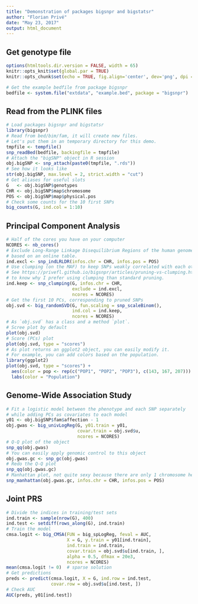 ```yaml
---
title: "Demonstration of packages bigsnpr and bigstatsr"
author: "Florian Privé"
date: "May 23, 2017"
output: html_document
---
```


## Get genotype file

```r
options(htmltools.dir.version = FALSE, width = 65)
knitr::opts_knit$set(global.par = TRUE)
knitr::opts_chunk$set(echo = TRUE, fig.align='center', dev='png', dpi = 95)
```

```r
# Get the example bedfile from package bigsnpr
bedfile <- system.file("extdata", "example.bed", package = "bigsnpr")
```

## Read from the PLINK files

```r
# Load packages bigsnpr and bigstatsr
library(bigsnpr)
# Read from bed/bim/fam, it will create new files.
# Let's put them in an temporary directory for this demo.
tmpfile <- tempfile()
snp_readBed(bedfile, backingfile = tmpfile)
# Attach the "bigSNP" object in R session
obj.bigSNP <- snp_attach(paste0(tmpfile, ".rds"))
# See how it looks like
str(obj.bigSNP, max.level = 2, strict.width = "cut")
# Get aliases for useful slots
G   <- obj.bigSNP$genotypes
CHR <- obj.bigSNP$map$chromosome
POS <- obj.bigSNP$map$physical.pos
# Check some counts for the 10 first SNPs
big_counts(G, ind.col = 1:10)
```

## Principal Component Analysis

```r
# Half of the cores you have on your computer
NCORES <- nb_cores()
# Exclude Long-Range Linkage Disequilibrium Regions of the human genome
# based on an online table. 
ind.excl <- snp_indLRLDR(infos.chr = CHR, infos.pos = POS)
# Use clumping (on the MAF) to keep SNPs weakly correlated with each other.
# See https://privefl.github.io/bigsnpr/articles/pruning-vs-clumping.html
# to know why I prefer using clumping than standard pruning.
ind.keep <- snp_clumping(G, infos.chr = CHR,
                         exclude = ind.excl,
                         ncores = NCORES)
# Get the first 10 PCs, corresponding to pruned SNPs
obj.svd <- big_randomSVD(G, fun.scaling = snp_scaleBinom(),
                         ind.col = ind.keep,
                         ncores = NCORES)
# As `obj.svd` has a class and a method `plot`.
# Scree plot by default
plot(obj.svd)
# Score (PCs) plot
plot(obj.svd, type = "scores")
# As plot returns an ggplot2 object, you can easily modify it.
# For example, you can add colors based on the population.
library(ggplot2)
plot(obj.svd, type = "scores") +
  aes(color = pop <- rep(c("POP1", "POP2", "POP3"), c(143, 167, 207))) +
  labs(color = "Population")
```

## Genome-Wide Association Study

```r
# Fit a logistic model between the phenotype and each SNP separately
# while adding PCs as covariates to each model
y01 <- obj.bigSNP$fam$affection - 1
obj.gwas <- big_univLogReg(G, y01.train = y01,
                           covar.train = obj.svd$u,
                           ncores = NCORES)
# Q-Q plot of the object
snp_qq(obj.gwas)
# You can easily apply genomic control to this object
obj.gwas.gc <- snp_gc(obj.gwas)
# Redo the Q-Q plot
snp_qq(obj.gwas.gc)
# Manhattan plot, not quite sexy because there are only 1 chromosome here
snp_manhattan(obj.gwas.gc, infos.chr = CHR, infos.pos = POS)
```

## Joint PRS

```r
# Divide the indices in training/test sets
ind.train <- sample(nrow(G), 400)
ind.test <- setdiff(rows_along(G), ind.train)
# Train the model
cmsa.logit <- big_CMSA(FUN = big_spLogReg, feval = AUC,
                       X = G, y.train = y01[ind.train], 
                       ind.train = ind.train, 
                       covar.train = obj.svd$u[ind.train, ],
                       alpha = 0.5, dfmax = 20e3, 
                       ncores = NCORES)
mean(cmsa.logit != 0)  # sparse solution
# Get predictions
preds <- predict(cmsa.logit, X = G, ind.row = ind.test, 
                 covar.row = obj.svd$u[ind.test, ])
# Check AUC
AUC(preds, y01[ind.test])
```

